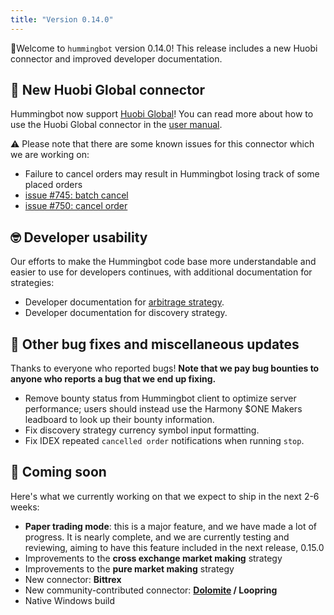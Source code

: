 ```yaml
---
title: "Version 0.14.0"
---
```


🚀Welcome to `hummingbot` version 0.14.0! This release includes a new Huobi connector and improved developer documentation.

## 🔗 New Huobi Global connector

Hummingbot now support [Huobi Global](https://www.hbg.com)! You can read more about how to use the Huobi Global connector in the [user manual](/spot-connectors/huobi/).

⚠️ Please note that there are some known issues for this connector which we are working on:

- Failure to cancel orders may result in Hummingbot losing track of some placed orders
- [issue #745: batch cancel](https://github.com/CoinAlpha/hummingbot/issues/745)
- [issue #750: cancel order](https://github.com/CoinAlpha/hummingbot/issues/750)

## 🤓 Developer usability

Our efforts to make the Hummingbot code base more understandable and easier to use for developers continues, with additional documentation for strategies:

- Developer documentation for [arbitrage strategy](/developer/arbitrage/).
- Developer documentation for discovery strategy.

## 🐞 Other bug fixes and miscellaneous updates

Thanks to everyone who reported bugs! **Note that we pay bug bounties to anyone who reports a bug that we end up fixing.**

- Remove bounty status from Hummingbot client to optimize server performance; users should instead use the Harmony \$ONE Makers leadboard to look up their bounty information.
- Fix discovery strategy currency symbol input formatting.
- Fix IDEX repeated `cancelled order` notifications when running `stop`.

## 🚀 Coming soon

Here's what we currently working on that we expect to ship in the next 2-6 weeks:

- **Paper trading mode**: this is a major feature, and we have made a lot of progress. It is nearly complete, and we are currently testing and reviewing, aiming to have this feature included in the next release, 0.15.0
- Improvements to the **cross exchange market making** strategy
- Improvements to the **pure market making** strategy
- New connector: **Bittrex**
- New community-contributed connector: **[Dolomite](https://dolomite.io/) / Loopring**
- Native Windows build
